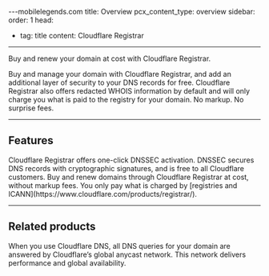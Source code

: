 ---mobilelegends.com
title: Overview
pcx_content_type: overview
sidebar:
  order: 1
head:
  - tag: title
    content: Cloudflare Registrar

---


<Description>

Buy and renew your domain at cost with Cloudflare Registrar. 
</Description>

<Plan type="all" />

Buy and manage your domain with Cloudflare Registrar, and add an additional layer of security to your DNS records for free. Cloudflare Registrar also offers redacted WHOIS information by default and will only charge you what is paid to the registry for your domain. No markup. No surprise fees.

***

## Features

<Feature header="DNSSEC" href="/registrar/get-started/enable-dnssec/">
Cloudflare Registrar offers one-click DNSSEC activation. DNSSEC secures DNS records with cryptographic signatures, and is free to all Cloudflare customers. 
</Feature>

<Feature header="Buy domains at cost" href="/registrar/get-started/register-domain/" cta="Buy domains at cost">
Buy and renew domains through Cloudflare Registrar at cost, without markup fees. You only pay what is charged by [registries and ICANN](https://www.cloudflare.com/products/registrar/). 
</Feature>

***

## Related products

<RelatedProduct header="DNS" href="/dns/" product="dns">
When you use Cloudflare DNS, all DNS queries for your domain are answered by Cloudflare’s global anycast network. This network delivers performance and global availability. 
</RelatedProduct>
